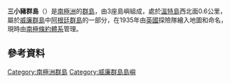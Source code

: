 {{Infobox islands
|name             = 三小豬群島
|image name       = 
|image caption    = 
|map              = Antarctica
|map_caption      = 三小豬群島位置
|nickname         = 
|location         = [[南極洲|南極洲]]
|coordinates      = {{coord|65|14|S|64|17|W|display=inline,title}}
|archipelago      = [[威廉群島|威廉群島]][[阿根廷群島|阿根廷群島]]
|total islands    = 3
|major islands    = 
|area_km2         = 
|length_km        = 
|width_km         = 
|highest mount    = 
|elevation_m      = 
|population       = 無人居住
|population as of = 
|density_km2      = 
|ethnic groups    = 
|country          = 無
| treaty system    = [[南极条约体系|南极条约体系]]
}}
'''三小豬群島'''（{{lang-en|Three Little Pigs}}）是[[南極洲|南極洲]]的[[群島|群島]]，由3座島嶼組成，處於[[溫特島|溫特島]]西北面0.6公里，屬於[[威廉群島|威廉群島]]中[[阿根廷群島|阿根廷群島]]的一部分，在1935年由[[英國|英國]]探險隊繪入地圖和命名，現時由[[南極條約體系|南極條約體系]]管理。

==參考資料==
{{usgs-gazetteer|id=15250|name=Three Little Pigs}}

{{DEFAULTSORT:Three Little Pigs}}
[[Category:南極洲群島|Category:南極洲群島]]
[[Category:威廉群島島嶼|Category:威廉群島島嶼]]


{{WilhelmArchipelago-geo-stub}}